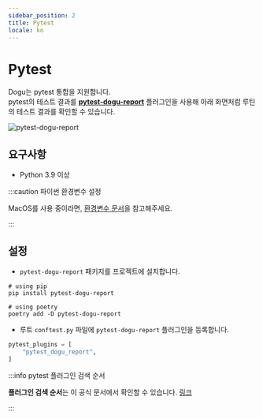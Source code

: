 ```yaml
---
sidebar_position: 2
title: Pytest
locale: ko
---
```


# Pytest

Dogu는 pytest 통합을 지원합니다.  
pytest의 테스트 결과를 [**pytest-dogu-report**](https://pypi.org/project/pytest-dogu-report) 플러그인을 사용해 아래 화면처럼 루틴의 테스트 결과를 확인할 수 있습니다.

![pytest-dogu-report](/img/testing-framework-support/pytest.png)

## 요구사항

- Python 3.9 이상

:::caution 파이썬 환경변수 설정

MacOS를 사용 중이라면, [환경변수 문서](/device-farm/host#환경변수)을 참고해주세요.

:::

## 설정

- `pytest-dogu-report` 패키지를 프로젝트에 설치합니다.

```shell
# using pip
pip install pytest-dogu-report

# using poetry
poetry add -D pytest-dogu-report
```

- 루트 `conftest.py` 파일에 `pytest-dogu-report` 플러그인을 등록합니다.

```python
pytest_plugins = [
    "pytest_dogu_report",
]
```

:::info pytest 플러그인 검색 순서

**플러그인 검색 순서**는 이 공식 문서에서 확인할 수 있습니다. [링크](https://docs.pytest.org/en/7.1.x/how-to/writing_plugins.html#plugin-discovery-order-at-tool-startup)

:::
